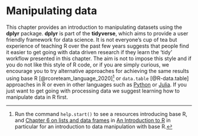 # Manipulating data

This chapter provides an introduction to manipulating datasets using the **dplyr** package.
**dplyr** is part of the **tidyverse**, which aims to provide a user friendly framework for data science.
It is not everyone's cup of tea but experience of teaching R over the past few years suggests that people find it easier to get going with data driven research if they learn the 'tidy' workflow presented in this chapter.
The aim is not to impose this style and if you do not like this style of R code, or if you are simply curious, we encourage you to try alternative approaches for achieving the same results using base R [@rcoreteam_language_2020]^[
Run the command `help.start()` to see a resources introducing base R, and [Chapter 6 on lists and data frames](https://cran.r-project.org/doc/manuals/r-release/R-intro.html#Lists-and-data-frames) in [An Introduction to R](https://cran.r-project.org/doc/manuals/r-release/R-intro.pdf) in particular for an introduction to data manipulation with base R.
] or `data.table` [@R-data.table] approaches in R or even in other languages such as [Python](https://www.python.org/) or [Julia](https://julialang.org/).
If you just want to get going with processing data we suggest learning how to manipulate data in R first.


